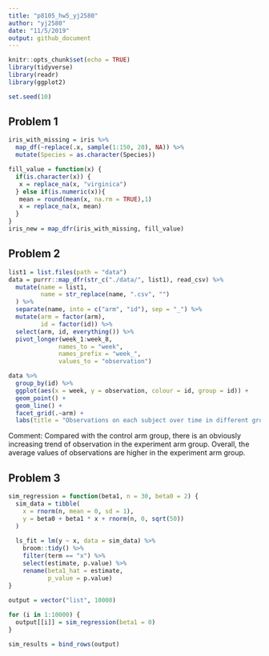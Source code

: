 ```yaml
---
title: "p8105_hw5_yj2580"
author: "yj2580"
date: "11/5/2019"
output: github_document
---
```


```r
knitr::opts_chunk$set(echo = TRUE)
library(tidyverse)
library(readr)
library(ggplot2)

set.seed(10)
```

## Problem 1

```r
iris_with_missing = iris %>% 
  map_df(~replace(.x, sample(1:150, 20), NA)) %>%
  mutate(Species = as.character(Species))

fill_value = function(x) {
  if(is.character(x)) {
   x = replace_na(x, "virginica")
  } else if(is.numeric(x)){
   mean = round(mean(x, na.rm = TRUE),1)
   x = replace_na(x, mean)
  }
}
iris_new = map_dfr(iris_with_missing, fill_value)
```

## Problem 2

```r
list1 = list.files(path = "data")
data = purrr::map_dfr(str_c("./data/", list1), read_csv) %>%
  mutate(name = list1, 
         name = str_replace(name, ".csv", "")
  ) %>%
  separate(name, into = c("arm", "id"), sep = "_") %>%
  mutate(arm = factor(arm), 
         id = factor(id)) %>%
  select(arm, id, everything()) %>%
  pivot_longer(week_1:week_8,
              names_to = "week",
              names_prefix = "week_",
              values_to = "observation")

data %>%
  group_by(id) %>%
  ggplot(aes(x = week, y = observation, colour = id, group = id)) +
  geom_point() +
  geom_line() + 
  facet_grid(.~arm) +
  labs(title = "Observations on each subject over time in different groups")
```

Comment: Compared with the control arm group, there is an obviously increasing trend of observation in the experiment arm group. Overall, the average values of observations are higher in the experiment arm group.

## Problem 3

```r
sim_regression = function(beta1, n = 30, beta0 = 2) {
  sim_data = tibble(
    x = rnorm(n, mean = 0, sd = 1),
    y = beta0 + beta1 * x + rnorm(n, 0, sqrt(50))
  )
  
  ls_fit = lm(y ~ x, data = sim_data) %>%
    broom::tidy() %>%
    filter(term == "x") %>%
    select(estimate, p.value) %>%
    rename(beta1_hat = estimate,
           p_value = p.value)
}
  
output = vector("list", 10000)

for (i in 1:10000) {
  output[[i]] = sim_regression(beta1 = 0)
}

sim_results = bind_rows(output)
```

```r

```

